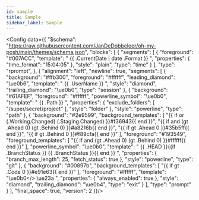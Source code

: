 ```yaml
---
id: sample
title: Sample
sidebar_label: Sample
---
```



<Config data={{
  "$schema": "https://raw.githubusercontent.com/JanDeDobbeleer/oh-my-posh/main/themes/schema.json",
  "blocks": [
    {
      "segments": [
        {
          "foreground": "#007ACC",
          "template": " {{ .CurrentDate | date .Format }} ",
          "properties": {
            "time_format": "15:04:05"
          },
          "style": "plain",
          "type": "time"
        }
      ],
      "type": "rprompt",
    },
    {
      "alignment": "left",
      "newline": true,
      "segments": [
        {
          "background": "#ffb300",
          "foreground": "#ffffff",
          "leading_diamond": "\ue0b6",
          "template": " {{ .UserName }} ",
          "style": "diamond",
          "trailing_diamond": "\ue0b0",
          "type": "session"
        },
        {
          "background": "#61AFEF",
          "foreground": "#ffffff",
          "powerline_symbol": "\ue0b0",
          "template": " {{ .Path }} ",
          "properties": {
            "exclude_folders": [
              "/super/secret/project"
            ],
            "style": "folder"
          },
          "style": "powerline",
          "type": "path"
        },
        {
          "background": "#2e9599",
          "background_templates": [
            "{{ if or (.Working.Changed) (.Staging.Changed) }}#f36943{{ end }}",
            "{{ if and (gt .Ahead 0) (gt .Behind 0) }}#a8216b{{ end }}",
            "{{ if gt .Ahead 0 }}#35b5ff{{ end }}",
            "{{ if gt .Behind 0 }}#f89cfa{{ end }}"
          ],
          "foreground": "#193549",
          "foreground_templates": [
            "{{ if and (gt .Ahead 0) (gt .Behind 0) }}#ffffff{{ end }}"
          ],
          "powerline_symbol": "\ue0b0",
          "template": " {{ .HEAD }}{{if .BranchStatus }} {{ .BranchStatus }}{{ end }} ",
          "properties": {
            "branch_max_length": 25,
            "fetch_status": true
          },
          "style": "powerline",
          "type": "git"
        },
        {
          "background": "#00897b",
          "background_templates": [
            "{{ if gt .Code 0 }}#e91e63{{ end }}"
          ],
          "foreground": "#ffffff",
          "template": "<parentBackground>\ue0b0</> \ue23a ",
          "properties": {
            "always_enabled": true
          },
          "style": "diamond",
          "trailing_diamond": "\ue0b4",
          "type": "exit"
        }
      ],
      "type": "prompt"
    }
  ],
  "final_space": true,
  "version": 2
}}/>

